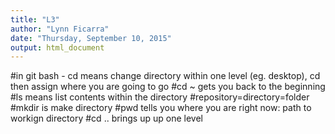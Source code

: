```yaml
---
title: "L3"
author: "Lynn Ficarra"
date: "Thursday, September 10, 2015"
output: html_document
---
```


#in git bash - cd means change directory within one level (eg. desktop), cd then assign where you are going to go
#cd ~ gets you back to the beginning
#ls means list contents within the directory
#repository=directory=folder
#mkdir is make directory
#pwd tells you where you are right now: path to workign directory
#cd .. brings up up one level